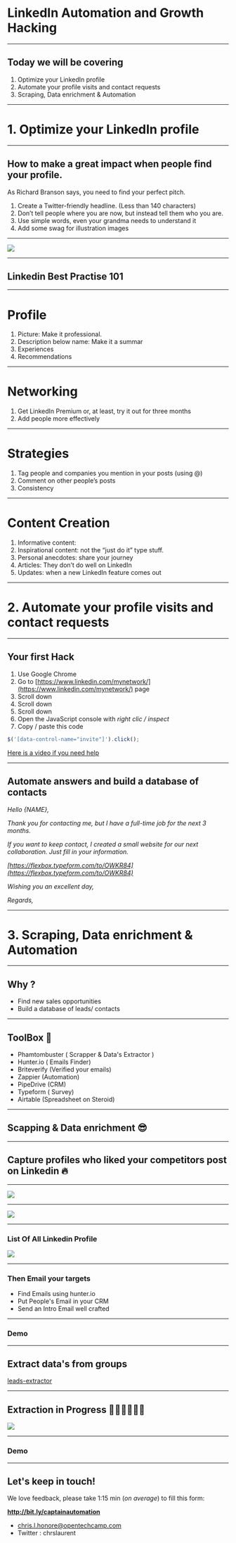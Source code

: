# LinkedIn Automation and Growth Hacking

---

## Today we will be covering

1. Optimize your LinkedIn profile
2. Automate your profile visits and contact requests
3. Scraping, Data enrichment & Automation

---

# 1. Optimize your LinkedIn profile

---

## How to make a great impact when people find your profile.

As Richard Branson says, you need to find your perfect pitch.

1. Create a Twitter-friendly headline. (Less than 140 characters)
2. Don’t tell people where you are now, but instead tell them who you are.
3. Use simple words, even your grandma needs to understand it
4. Add some swag for illustration images

---

![](linkedin1.png)

---

## Linkedin Best Practise 101

--- 

# Profile

1. Picture: Make it professional.
2. Description below name: Make it a summar
3. Experiences
4. Recommendations

---

# Networking

1. Get LinkedIn Premium or, at least, try it out for three months
2. Add people more effectively


---

# Strategies

1.  Tag people and companies you mention in your posts (using @)
2.  Comment on other people’s posts
3. Consistency

--- 

# Content Creation

1. Informative content:
2. Inspirational content: not the “just do it” type stuff.
3. Personal anecdotes: share your journey
4. Articles: They don’t do well on LinkedIn
5. Updates: when a new LinkedIn feature comes out


---

# 2. Automate your profile visits and contact requests

---

## Your first Hack

1. Use Google Chrome
2. Go to [https://www.linkedin.com/mynetwork/](https://www.linkedin.com/mynetwork/) page
3. Scroll down
4. Scroll down
5. Scroll down
6. Open the JavaScript console with _right clic / inspect_
7. Copy / paste this code

```javascript
$('[data-control-name="invite"]').click();
```

[Here is a video if you need help](https://youtu.be/7kxt1aXumzI)

---

## Automate answers and build a database of contacts

_Hello {NAME},_

_Thank you for contacting me, but I have a full-time job for the next 3 months._

_If you want to keep contact, I created a small website for our next collaboration. Just fill in your information._

_[https://flexbox.typeform.com/to/OWKR84](https://flexbox.typeform.com/to/OWKR84)_

_Wishing you an excellent day,_

_Regards,_


---


# 3. Scraping, Data enrichment & Automation


---

## Why ?

- Find new sales opportunities 
- Build a database of leads/ contacts

---

## ToolBox 🧰

- Phamtombuster ( Scrapper & Data's Extractor )
- Hunter.io ( Emails Finder)
- Briteverify (Verified your emails)
- Zappier (Automation)
- PipeDrive (CRM)
- Typeform ( Survey)
- Airtable (Spreadsheet on Steroid)


--- 


## Scapping & Data enrichment 😎

--- 

## Capture profiles who liked your competitors post on Linkedin 🔥


---

![](linkedinPost.png)

---

![](Phamtombuster.png)

---

### List Of All Linkedin Profile 

![](resultsPostLinkedin.png)

---

### Then Email your targets

- Find Emails using hunter.io
- Put People's Email in your CRM
- Send an Intro Email well crafted

---

### Demo


---


## Extract data's from groups

[leads-extractor](https://chrome.google.com/webstore/detail/leads-extractor-social-me/nljnogdbefgdiejolejlajbghojopcpb?hl=en)

---

## Extraction in Progress 👨🏽‍🏭👨🏻‍🏭

![](groupLinkedin.png)

---


### Demo


---

## Let's keep in touch!

We love feedback, please take 1:15 min (_on average_) to fill this form:

**http://bit.ly/captainautomation**


- chris.l.honore@opentechcamp.com
- Twitter : chrslaurent